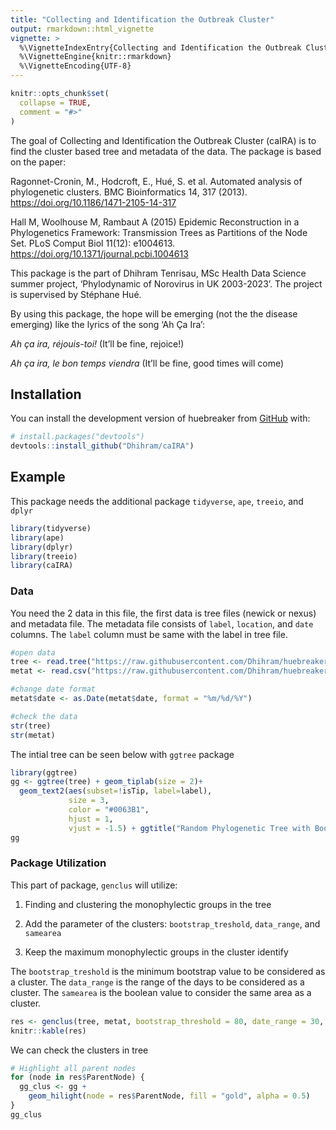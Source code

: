 ```yaml
---
title: "Collecting and Identification the Outbreak Cluster"
output: rmarkdown::html_vignette
vignette: >
  %\VignetteIndexEntry{Collecting and Identification the Outbreak Cluster}
  %\VignetteEngine{knitr::rmarkdown}
  %\VignetteEncoding{UTF-8}
---
```


```r
knitr::opts_chunk$set(
  collapse = TRUE,
  comment = "#>"
)
```

The goal of Collecting and Identification the Outbreak Cluster (caIRA) is to find the cluster based tree and metadata of the data. The package is based on the paper:

Ragonnet-Cronin, M., Hodcroft, E., Hué, S. et al. Automated analysis of phylogenetic clusters. BMC Bioinformatics 14, 317 (2013). <https://doi.org/10.1186/1471-2105-14-317>

Hall M, Woolhouse M, Rambaut A (2015) Epidemic Reconstruction in a Phylogenetics Framework: Transmission Trees as Partitions of the Node Set. PLoS Comput Biol 11(12): e1004613. <https://doi.org/10.1371/journal.pcbi.1004613>

This package is the part of Dhihram Tenrisau, MSc Health Data Science summer project, 'Phylodynamic of Norovirus in UK 2003-2023'. The project is supervised by Stéphane Hué.

By using this package, the hope will be emerging (not the the disease emerging) like the lyrics of the song 'Ah Ça Ira':

*Ah ça ira, réjouis-toi!* (It'll be fine, rejoice!)

*Ah ça ira, le bon temps viendra* (It'll be fine, good times will come)

## Installation

You can install the development version of huebreaker from [GitHub](https://github.com/) with:

``` r
# install.packages("devtools")
devtools::install_github("Dhihram/caIRA")
```

## Example

This package needs the additional package `tidyverse`, `ape`, `treeio`, and `dplyr`

```r
library(tidyverse)
library(ape)
library(dplyr)
library(treeio)
library(caIRA)
```

### Data

You need the 2 data in this file, the first data is tree files (newick or nexus) and metadata file. The metadata file consists of `label`, `location`, and `date` columns. The `label` column must be same with the label in tree file.

```r
#open data
tree <- read.tree("https://raw.githubusercontent.com/Dhihram/huebreaker/master/data/random_tree.nwk")
metat <- read.csv("https://raw.githubusercontent.com/Dhihram/huebreaker/master/data/random_metadata.csv")

#change date format
metat$date <- as.Date(metat$date, format = "%m/%d/%Y")

#check the data
str(tree)
str(metat)
```

The intial tree can be seen below with `ggtree` package

```r
library(ggtree)
gg <- ggtree(tree) + geom_tiplab(size = 2)+
  geom_text2(aes(subset=!isTip, label=label),
             size = 3,
             color = "#0063B1",
             hjust = 1,
             vjust = -1.5) + ggtitle("Random Phylogenetic Tree with Bootstrap Values")
gg
```

### Package Utilization

This part of package, `genclus` will utilize:

1.  Finding and clustering the monophylectic groups in the tree

2.  Add the parameter of the clusters: `bootstrap_treshold`, `data_range`, and `samearea`

3.  Keep the maximum monophylectic groups in the cluster identify

The `bootstrap_treshold` is the minimum bootstrap value to be considered as a cluster. The `data_range` is the range of the days to be considered as a cluster. The `samearea` is the boolean value to consider the same area as a cluster.

```r
res <- genclus(tree, metat, bootstrap_threshold = 80, date_range = 30, samearea = TRUE)
knitr::kable(res)
```

We can check the clusters in tree

```r
# Highlight all parent nodes
for (node in res$ParentNode) {
  gg_clus <- gg +
    geom_hilight(node = res$ParentNode, fill = "gold", alpha = 0.5)
}
gg_clus
```
